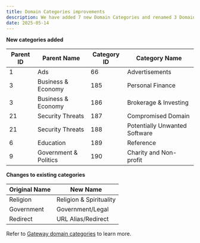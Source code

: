 ```yaml
---
title: Domain Categories improvements
description: We have added 7 new Domain Categories and renamed 3 Domain Categories, to better reflect online content and enable DNS filtering
date: 2025-05-14
---
```


**New categories added**

| Parent ID | Parent Name           | Category ID | Category Name                 |
| --------- | --------------------- | ----------- | ----------------------------- |
| 1         | Ads                   | 66          | Advertisements                |
| 3         | Business & Economy    | 185         | Personal Finance              |
| 3         | Business & Economy    | 186         | Brokerage & Investing         |
| 21        | Security Threats      | 187         | Compromised Domain            |
| 21        | Security Threats      | 188         | Potentially Unwanted Software |
| 6         | Education             | 189         | Reference                     |
| 9         | Government & Politics | 190         | Charity and Non-profit        |

**Changes to existing categories**

| Original Name | New Name                |
| ------------- | ----------------------- |
| Religion      | Religion & Spirituality |
| Government    | Government/Legal        |
| Redirect      | URL Alias/Redirect      |

Refer to [Gateway domain categories](/cloudflare-one/policies/gateway/domain-categories/) to learn more.
